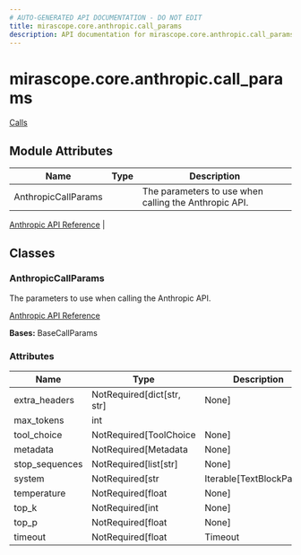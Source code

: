```yaml
---
# AUTO-GENERATED API DOCUMENTATION - DO NOT EDIT
title: mirascope.core.anthropic.call_params
description: API documentation for mirascope.core.anthropic.call_params
---
```


# mirascope.core.anthropic.call_params

<ApiType type="Module" />

<Info title="Usage">

[Calls](/docs/mirascope/learn/calls#provider-specific-parameters)

</Info>

## Module Attributes

| Name | Type | Description |
| ---- | ---- | ----------- |
| AnthropicCallParams |  | The parameters to use when calling the Anthropic API.

[Anthropic API Reference](https://docs.anthropic.com/en/api/messages) |

## Classes

### AnthropicCallParams

<ApiType type="Class" />

The parameters to use when calling the Anthropic API.

[Anthropic API Reference](https://docs.anthropic.com/en/api/messages)

**Bases:** BaseCallParams

### Attributes

| Name | Type | Description |
| ---- | ---- | ----------- |
| extra_headers | NotRequired[dict[str, str] | None] |  |
| max_tokens | int |  |
| tool_choice | NotRequired[ToolChoice | None] |  |
| metadata | NotRequired[Metadata | None] |  |
| stop_sequences | NotRequired[list[str] | None] |  |
| system | NotRequired[str | Iterable[TextBlockParam] | None] |  |
| temperature | NotRequired[float | None] |  |
| top_k | NotRequired[int | None] |  |
| top_p | NotRequired[float | None] |  |
| timeout | NotRequired[float | Timeout | None] |  |




